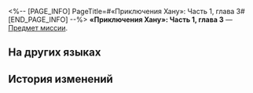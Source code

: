 <%-- [PAGE_INFO]
PageTitle=#«Приключения Хану»: Часть 1, глава 3#
[END_PAGE_INFO] --%>
{{Предмет Инфобокс
|id          = 150003
|Изображение = Предмет «Приключения Хану»- Часть 1, глава 3.png
|Тип         = Предмет миссии
|Инвентарь   = Миссии
|Редкость    = 3
|Эффект      = 
|Описание    = Томик комиксов, изданный ограниченным тиражом Студией «Часы», - история о том, как Хану уменьшается в размерах и спасает Грёзавиль... Тут и там по книге разбросаны любопытные диалоги.
}}
'''«Приключения Хану»: Часть 1, глава 3''' — [[Предмет миссии]].

==На других языках==
{{На других языках
|en   = ''Hanu's Adventure'' Part 1, Chapter 3
|zhs  = 《小小哈努行动》上篇&nbsp;第三章
|zht  = 《小小哈努行動》上篇&nbsp;第三章
|ja   = 『ちびっ子ハヌの大作戦』上&nbsp;第三章
|ko   = ≪꼬마 하누의 작전≫ 상편 제3장
|es   = Aventura de Hanu: Parte 1, capítulo 3
|fr   = ''Aventures de Hanu'' partie 1, chapitre 3
|ru   = «Приключения Хану»: Часть 1, глава 3
|th   = "ปฏิบัติการของลูกพี่ Hanu" ภาคต้น - บทที่ 3
|vi   = Cuộc Phiêu Lưu Của Hanu - Phần 1, Chương 3
|de   = „Hanus Abenteuer“ – Teil 1, Kapitel 3
|id   = "Petualangan Hanu" - Bagian Pertama: Chapter 3
|pt   = "Aventuras de Hanu" Parte 1, Capítulo 3
}}

==История изменений==
{{История изменений|3.5}}